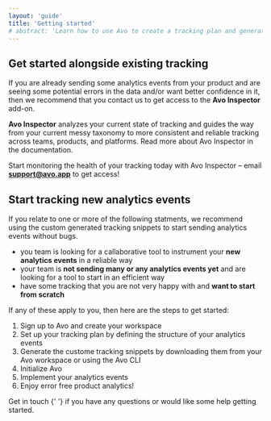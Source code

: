 ```yaml
---
layout: 'guide'
title: 'Getting started'
# abstract: 'Learn how to use Avo to create a tracking plan and generate high quality, actionable data.'
---
```



## Get started alongside existing tracking

If you are already sending some analytics events from your product and are seeing some potential errors in the data and/or want better confidence in it, then we recommend that you contact us to get access to the **Avo Inspector** add-on.

**Avo Inspector** analyzes your current state of tracking and guides the way from your current messy taxonomy to more consistent and reliable tracking across teams, products, and platforms. <Link passHref passHref href="/inspector"><a>Read more about Avo Inspector in the documentation</a></Link>.

Start monitoring the health of your tracking today with Avo Inspector – email **support@avo.app** to get access!

## Start tracking new analytics events

If you relate to one or more of the following statments, we recommend using the custom generated tracking snippets to start sending analytics events without bugs.

- you team is looking for a callaborative tool to instrument your **new analytics events** in a reliable way
- your team is **not sending many or any analytics events yet** and are looking for a tool to start in an efficient way
- have some tracking that you are not very happy with and **want to start from scratch**

If any of these apply to you, then here are the steps to get started:

1. Sign up to Avo and create your <Link passHref href="/workspace"><a>workspace</a></Link>
2. <Link passHref href="/workspace/tracking-plan">
     <a>Set up your tracking plan</a>
   </Link> by defining the structure of your analytics events
3. Generate the custome tracking snippets by <Link passHref href="/workspace/implement#avo-file"><a>downloading them from your Avo workspace</a></Link> or using the <Link passHref href="/commands#quickstart"><a>Avo CLI</a></Link>
4. <Link passHref href="/workspace/implement#init-avo">
     <a>Initialize Avo</a>
   </Link>
5. <Link passHref href="/workspace/implement#implement-actions">
     <a>Implement your analytics events</a>
   </Link>
6. Enjoy error free product analytics!

<p>
  <Link passHref href="/help/troubleshooting">
    <a>Get in touch</a>
  </Link>{' '}
  if you have any questions or would like some help getting started.
</p>
